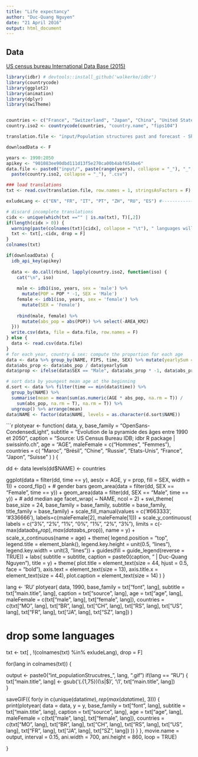 ```yaml
---
title: "Life expectancy"
author: "Duc-Quang Nguyen"
date: "21 April 2016"
output: html_document
---
```


## Data

[US census bureau International Data Base (2015)](http://www.census.gov/data/developers/data-sets/international-database.html)


```r
library(idbr) # devtools::install_github('walkerke/idbr')
library(countrycode)
library(ggplot2)
library(animation)
library(dplyr)
library(swiTheme)


countries <- c("France", "Switzerland", "Japan", "China", "United States", "Brazil", "Russia", "Morocco")
country.iso2 <- countrycode(countries, "country.name", "fips104")

translation.file <- "input/Population structures past and forecast - Sheet1.csv"

downloadData <- F

years <- 1990:2050
apikey <- "901083ee90dbd111d13f5e270ca00b4abf654be6"
data.file <- paste0("input/", paste(range(years), collapse = "_"), "_", 
  paste(country.iso2, collapse = "_"), ".csv")

### load translations
txt <- read.csv(translation.file, row.names = 1, stringsAsFactors = F)

exludeLang <- c("EN", "FR", "IT", "PT", "ZH", "RU", "ES") #--------------!!!!!!!!!!!!!!!!!

# discard incomplete translations
cidx <- unique(which(txt =="" | is.na(txt), T)[,2])
if(length(cidx > 0)) {
  warning(paste(colnames(txt)[cidx], collapse = "\t"), " languages will be discarded!", "\n")
  txt <- txt[,-cidx, drop = F]
}
colnames(txt)

```

```r
if(downloadData) {
  idb_api_key(apikey)
  
  data <- do.call(rbind, lapply(country.iso2, function(iso) {
    cat("\n", iso)
    
    male <- idb1(iso, years, sex = 'male') %>%
      mutate(POP = POP * -1, SEX = 'Male')
    female <- idb1(iso, years, sex = 'female') %>%
      mutate(SEX = 'Female')
    
    rbind(male, female) %>% 
      mutate(abs_pop = abs(POP)) %>% select(-AREA_KM2)
  }))
  write.csv(data, file = data.file, row.names = F)
} else {
  data <- read.csv(data.file)
}
# for each year, country & sex: compute the proportion for each age
data <- data %>% group_by(NAME, FIPS, time, SEX) %>% mutate(yearlySum = sum(abs_pop)) %>% ungroup()
data$abs_prop <- data$abs_pop / data$yearlySum
data$prop <- ifelse(data$SEX == "Male", data$abs_prop * -1, data$abs_prop)

# sort data by youngest mean age at the beginning
d.sort <- data %>% filter(time == min(data$time)) %>% 
  group_by(NAME) %>% 
  summarise(mean = mean(sum(as.numeric(AGE * abs_pop, na.rm = T)) / 
    sum(abs_pop, na.rm = T), na.rm = T)) %>% 
  ungroup() %>% arrange(mean)
data$NAME <- factor(data$NAME, levels = as.character(d.sort$NAME))

```

```r

plotyear <- function(
  data, 
  y,
  base_family = "OpenSans-CondensedLight",
  subtitle = "Evolution de la pyramide des âges entre 1990 et 2050",
  caption =  "Source: US Census Bureau IDB; idbr R package | swissinfo.ch",
  age = "AGE",
  maleFemale = c("Hommes", "Femmes"),
  countries = c( "Maroc", "Brésil", "Chine", "Russie", "Etats-Unis", "France", "Japon", "Suisse"  )
) 
  {

  dd <- data
  levels(dd$NAME) <- countries
  
  ggplot(data = filter(dd, time == y), aes(x = AGE, y = prop, fill = SEX, width = 1)) +
    coord_flip() +
    # gender bars
    geom_area(data = filter(dd, SEX == "Female", time == y)) +
    geom_area(data = filter(dd, SEX == "Male", time == y)) +
    # add median age
    facet_wrap( ~ NAME, ncol = 2) + 
    swi_theme(
      base_size = 24, 
      base_family = base_family, 
      subtitle = base_family, 
      title_family = base_family) +
  scale_fill_manual(values = c('#663333', '#336666'),
      labels=c(maleFemale[2], maleFemale[1])) +
  scale_y_continuous(
    labels = c("3%", "2%", "1%", "0%", "1%", "2%", "3%"),
    limits = c(-max(data$abs_prop), max(data$abs_prop)),
    name = y) +
  scale_x_continuous(name = age) +
  theme(
    legend.position = "top", 
    legend.title = element_blank(),
    legend.key.height = unit(0.5, "lines"),
    legend.key.width = unit(3, "lines")) + 
  guides(fill = guide_legend(reverse = TRUE)) +
  labs(
    subtitle = subtitle,
    caption = paste0(caption, " | Duc-Quang Nguyen"),
    title = y) + 
  theme(
    plot.title = element_text(size = 44, hjust = 0.5, face = "bold"),
    axis.text = element_text(size = 13),
    axis.title.x = element_text(size = 44),
    plot.caption = element_text(size = 14)
  ) 
}


lang <- 'RU'
plotyear(
  data, 
  1990,
  base_family = txt["font", lang],
  subtitle = txt["main.title", lang],
  caption =  txt["source", lang],
  age = txt["age", lang],
  maleFemale = c(txt["male", lang], txt["female", lang]),
  countries = c(txt["MO", lang], txt["BR", lang], txt["CH", lang], 
    txt["RS", lang], txt["US", lang], txt["FR", lang], txt["JA", lang], txt["SZ", lang])
) 

# drop some languages
txt <- txt[ , !(colnames(txt) %in% exludeLang), drop = F]


for(lang in colnames(txt)) {
  
  output <- paste0("int_populationStrucutres_", lang, ".gif")
  if(lang == "RU") {
   txt["main.title", lang] <- gsub('(.{1,75})(\\s|$)', '\\1\n', txt["main.title", lang])    
  }
  
  saveGIF({
	for(y in c(unique(data$time), rep(max(data$time), 3))) {
		print(plotyear(
		  data = data,
		  y = y,
		  base_family = txt["font", lang],
      subtitle = txt["main.title", lang],
      caption =  txt["source", lang],
      age = txt["age", lang],
      maleFemale = c(txt["male", lang], txt["female", lang]),
      countries = c(txt["MO", lang], txt["BR", lang], txt["CH", lang], 
        txt["RS", lang], txt["US", lang], txt["FR", lang], txt["JA", lang], txt["SZ", lang])
		  ))
	}
  }, movie.name = output, interval = 0.15, 
  ani.width = 700, ani.height = 860, loop = TRUE)
  
}








  
    

